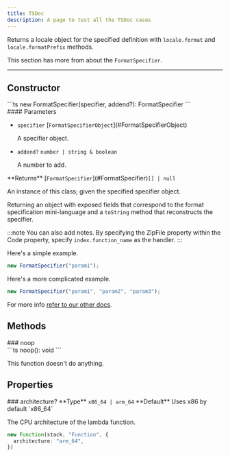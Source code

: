 ```yaml
---
title: TSDoc
description: A page to test all the TSDoc cases
---
```



Returns a locale object for the specified definition with `locale.format` and `locale.formatPrefix` methods.

This section has more from about the `FormatSpecifier`.

---

## Constructor

<Segment>
<Section type="signature">
```ts
new FormatSpecifier(specifier, addend?): FormatSpecifier
```
</Section>

<Section type="parameters">
#### Parameters

- <p><code class="key">specifier</code> [<code class="type">FormatSpecifierObject</code>](#FormatSpecifierObject)</p>

  A specifier object.


- <p><code class="key">addend?</code> <code class="primitive">number</code><code class="symbol"> | </code><code class="primitive">string</code><code class="symbol"> & </code><code class="primitive">boolean</code></p>

  A number to add.
</Section>

<InlineSection>
**Returns** [<code class="type">FormatSpecifier</code>](#FormatSpecifier)<code class="symbol">[]</code><code class="symbol"> | </code><code class="primitive">null</code>
</InlineSection>

An instance of this class; given the specified specifier object.

Returning an object with exposed fields that correspond to the format specification mini-language and a `toString` method that reconstructs the specifier.

:::note
You can also add notes. By specifying the ZipFile property within the Code property, specify `index.function_name` as the handler.
:::

Here's a simple example.

```ts
new FormatSpecifier("param1");
```

Here's a more complicated example.

```ts
new FormatSpecifier("param1", "param2", "param3");
```

For more info [refer to our other docs](/).
</Segment>

## Methods

<Segment>
### noop

<Section type="signature">
```ts
noop(): void
```
</Section>

This function doesn't do anything.
</Segment>

## Properties

<Segment>
### architecture?

<InlineSection>
**Type** <code class="primitive">x86_64</code><code class="symbol"> | </code><code class="primitive">arm_64</code>
</InlineSection>

<InlineSection>
**Default** Uses x86 by default `x86_64`
</InlineSection>

The CPU architecture of the lambda function.

```ts
new Function(stack, "Function", {
  architecture: "arm_64",
})
```
</Segment>
